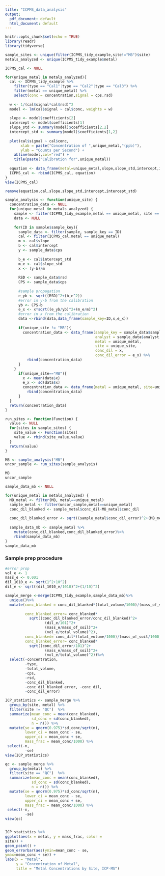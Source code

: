 ```yaml
---
title: "ICPMS_data_analysis"
output:
  pdf_document: default
  html_document: default
---
```


```r
knitr::opts_chunk$set(echo = TRUE)
library(readr)
library(tidyverse)

sample_sites <- unique(filter(ICPMS_tidy_example,site!="MB")$site)
metals_analyzed <- unique(ICPMS_tidy_example$metal)

ICPMS_cal <- NULL

for(unique_metal in metals_analyzed){
  cal <- ICPMS_tidy_example %>%
    filter(type == "Cal1"|type == "Cal2"|type == "Cal3") %>%
    filter(metal == unique_metal) %>%
    select(conc = concentration,signal = cps,rsd)
  
  w <- 1/(cal$signal*cal$rsd)^2
  model <- lm(cal$signal ~ cal$conc, weights = w)
  
  slope <- model$coefficients[2]
  intercept <- model$coefficients[1]
  slope_std <- summary(model)$coefficients[2,2]
  intercept_std <- summary(model)$coefficients[1,2]
  
  plot(cal$signal ~ cal$conc,
       xlab = paste("Concentration of ",unique_metal,"(ppb)"),
       ylab = "Counts per Second") + 
    abline(model,col="red") +
    title(paste("Calibration for",unique_metal))
  
  equation <- data_frame(metal=unique_metal,slope,slope_std,intercept,intercept_std)
  ICPMS_cal <- rbind(ICPMS_cal, equation)
}
view(ICPMS_cal)

remove(equation,cal,slope,slope_std,intercept,intercept_std)


```


```r
sample_analysis <- function(unique_site) {
  concentration_data <- NULL
  for(unique_metal in metals_analyzed) {
    sample <- filter(ICPMS_tidy_example,metal == unique_metal, site == unique_site)
    data <- NULL 
    
    for(ID in sample$sample_key){
      sample_data <- filter(sample, sample_key == ID)
      cal <- filter(ICPMS_cal,metal == unique_metal)
      m <- cal$slope
      b <- cal$intercept
      y <- sample_data$cps
      
      b_e <- cal$intercept_std
      m_e <- cal$slope_std
      x <- (y-b)/m
      
      RSD <- sample_data$rsd
      CPS <- sample_data$cps
      
      #sample propagation
      e_yb <- sqrt((RSD)^2+(b_e^2))
      #error in y-b from the calibration
      yb <- CPS-b
      e_x <- x*sqrt((e_yb/yb)^2+(m_e/m)^2)
      #error in x from the calibration
      data <-rbind(data,data_frame(sample_key=ID,x,e_x))
      
      if(unique_site != "MB"){
        concentration_data <- data_frame(sample_key = sample_data$sample_key,
                                         analyst = sample_data$analyst,
                                         metal = unique_metal,
                                         site = unique_site,
                                         conc_dil = x,
                                         conc_dil_error = e_x) %>%
          rbind(concentration_data)
      }
    }
      if(unique_site=="MB"){
        x <- mean(data$x)
        e_x <- sd(data$x)
        concentration_data <- data_frame(metal = unique_metal, site=unique_site,conc_dil = x,conc_dil_error = e_x) %>%
          rbind(concentration_data)
      }
  }
  return(concentration_data)
}
```

```r
run_sites <- function(Function) {
  value <- NULL
  for(sites in sample_sites) {
    site_value <- Function(sites)
    value <- rbind(site_value,value)
  }
  return(value)
}
```

```r
MB <- sample_analysis("MB")
uncor_sample <- run_sites(sample_analysis)

MB
uncor_sample
```

```r
sample_data_mb <- NULL

for(unique_metal in metals_analyzed) {
  MB_metal <- filter(MB, metal==unique_metal)
  sample_metal <- filter(uncor_sample,metal==unique_metal)
  conc_dil_blanked <- sample_metal$conc_dil-MB_metal$conc_dil
  
  conc_dil_blanked_error <- sqrt((sample_metal$conc_dil_error)^2+(MB_metal$conc_dil_error)^2)
  
  sample_data_mb <- sample_metal %>%
    mutate(conc_dil_blanked,conc_dil_blanked_error)%>%
    rbind(sample_data_mb)
}
sample_data_mb
```
### Sample prep procedure

```r
#error prop
vol_e <- 1
mass_e <- 0.001
dil_1010_e <- sqrt(1^2+10^2)
dil_e <- sqrt((dil_1010_e/1010)^2+(1/10)^2)

sample_merge <-merge(ICPMS_tidy_example,sample_data_mb)%>%
  unique()%>%
  mutate(conc_blanked = conc_dil_blanked*(total_volume/1000)/(mass_of_soil/1000)*101,
         
         conc_blanked_error= conc_blanked*
           sqrt((conc_dil_blanked_error/conc_dil_blanked)^2+
                  (dil_e/101)^2+
                  (mass_e/mass_of_soil)^2+
                  (vol_e/total_volume)^2),
         conc_blanked= conc_dil*(total_volume/1000)/(mass_of_soil/1000)*101,
         conc_blanked_error= conc_blanked*
           sqrt((conc_dil_error/101)^2+
                  (mass_e/mass_of_soil)^2+
                  (vol_e/total_volume)^2))%>%
  select(-concentration,
         -type,
         -total_volume,
         -cps,
         -rsd,
         -conc_dil_blanked,
         -conc_dil_blanked_error, -conc_dil,
         -conc_dil_error)

ICP_statistics <- sample_merge %>%
  group_by(site, metal) %>%
  filter(site != "QC")  %>%
  summarize(mean_conc = mean(conc_blanked),
            sd_conc = sd(conc_blanked),
            n = n()) %>%
  mutate(se = qnorm(0.975)*sd_conc/sqrt(n),
         lower_ci = mean_conc - se,
         upper_ci = mean_conc + se, 
         mass_frac = mean_conc/1000) %>%
 select(-n,
         -se)
view(ICP_statistics)

qc <- sample_merge %>%
  group_by(metal) %>%
  filter(site == "QC")  %>%
  summarize(mean_conc = mean(conc_blanked),
            sd_conc = sd(conc_blanked),
            n = n()) %>%
  mutate(se = qnorm(0.975)*sd_conc/sqrt(n),
         lower_ci = mean_conc - se,
         upper_ci = mean_conc + se, 
         mass_frac = mean_conc/1000) %>%
 select(-n,
         -se)
view(qc)


ICP_statistics %>%
ggplot(aes(x = metal, y = mass_frac, color =
site)) +
geom_point() +
geom_errorbar(aes(ymin=mean_conc - se,
ymax=mean_conc + se)) +
labs(x = "Metal",
     y = "Concentration of Metal",
     title = "Metal Concentrations by Site, ICP-MS")
```

